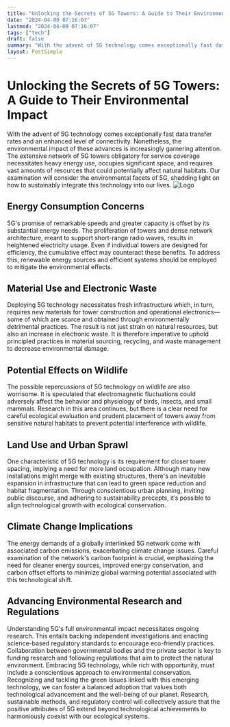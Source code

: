 ```yaml
---
title: "Unlocking the Secrets of 5G Towers: A Guide to Their Environmental Impact"
date: "2024-04-09 07:16:07"
lastmod: "2024-04-09 07:16:07"
tags: ["tech"]
draft: false
summary: "With the advent of 5G technology comes exceptionally fast data transfer rates and an enhanced level of connectivity. Nonetheless, the environmental impact of these advances is increasingly garnering attention. The extensive network of 5G towers obligatory for service coverage necessitates heavy energy use, occupies significant space, and requires vast amounts of resources that could potentially affect natural habitats. Our examination will consider the environmental facets of 5G, shedding light on how to sustainably integrate this technology into our lives."
layout: PostSimple
---
```

# Unlocking the Secrets of 5G Towers: A Guide to Their Environmental Impact
With the advent of 5G technology comes exceptionally fast data transfer rates and an enhanced level of connectivity. Nonetheless, the environmental impact of these advances is increasingly garnering attention. The extensive network of 5G towers obligatory for service coverage necessitates heavy energy use, occupies significant space, and requires vast amounts of resources that could potentially affect natural habitats. Our examination will consider the environmental facets of 5G, shedding light on how to sustainably integrate this technology into our lives.
<img alt="Logo" src="https://cdn.seniorsselection.com/src_image/c67f4f3faa65e3fd429b40749f6bcce2.webp"/>
## Energy Consumption Concerns
5G's promise of remarkable speeds and greater capacity is offset by its substantial energy needs. The proliferation of towers and dense network architecture, meant to support short-range radio waves, results in heightened electricity usage. Even if individual towers are designed for efficiency, the cumulative effect may counteract these benefits. To address this, renewable energy sources and efficient systems should be employed to mitigate the environmental effects.
## Material Use and Electronic Waste
Deploying 5G technology necessitates fresh infrastructure which, in turn, requires new materials for tower construction and operational electronics—some of which are scarce and obtained through environmentally detrimental practices. The result is not just strain on natural resources, but also an increase in electronic waste. It is therefore imperative to uphold principled practices in material sourcing, recycling, and waste management to decrease environmental damage.
## Potential Effects on Wildlife
The possible repercussions of 5G technology on wildlife are also worrisome. It is speculated that electromagnetic fluctuations could adversely affect the behavior and physiology of birds, insects, and small mammals. Research in this area continues, but there is a clear need for careful ecological evaluation and prudent placement of towers away from sensitive natural habitats to prevent potential interference with wildlife.
## Land Use and Urban Sprawl
One characteristic of 5G technology is its requirement for closer tower spacing, implying a need for more land occupation. Although many new installations might merge with existing structures, there's an inevitable expansion in infrastructure that can lead to green space reduction and habitat fragmentation. Through conscientious urban planning, inviting public discourse, and adhering to sustainability precepts, it’s possible to align technological growth with ecological conservation.
## Climate Change Implications
The energy demands of a globally interlinked 5G network come with associated carbon emissions, exacerbating climate change issues. Careful examination of the network's carbon footprint is crucial, emphasizing the need for cleaner energy sources, improved energy conservation, and carbon offset efforts to minimize global warming potential associated with this technological shift.
## Advancing Environmental Research and Regulations
Understanding 5G's full environmental impact necessitates ongoing research. This entails backing independent investigations and enacting science-based regulatory standards to encourage eco-friendly practices. Collaboration between governmental bodies and the private sector is key to funding research and following regulations that aim to protect the natural environment.
Embracing 5G technology, while rich with opportunity, must include a conscientious approach to environmental conservation. Recognizing and tackling the green issues linked with this emerging technology, we can foster a balanced adoption that values both technological advancement and the well-being of our planet. Research, sustainable methods, and regulatory control will collectively assure that the positive attributes of 5G extend beyond technological achievements to harmoniously coexist with our ecological systems.
        